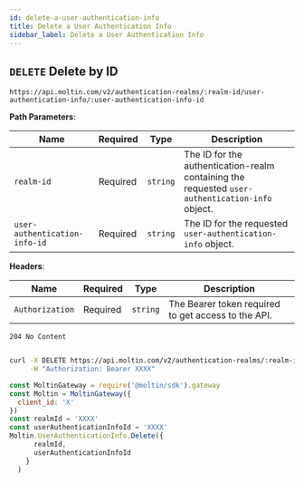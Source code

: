 ```yaml
---
id: delete-a-user-authentication-info
title: Delete a User Authentication Info
sidebar_label: Delete a User Authentication Info
---
```


## `DELETE` Delete by ID

```http
https://api.moltin.com/v2/authentication-realms/:realm-id/user-authentication-info/:user-authentication-info-id
```

<!--DOCUSAURUS_CODE_TABS-->

<!-- Request -->

**Path Parameters**:

| Name | Required | Type | Description |
| --- | --- | --- | --- |
| `realm-id` | Required | `string` | The ID for the authentication-realm containing the requested `user-authentication-info` object. |
| `user-authentication-info-id` | Required | `string` | The ID for the requested `user-authentication-info` object. |

**Headers**:

| Name | Required | Type | Description |
| --- | --- | --- | --- |
| `Authorization` | Required | `string` | The Bearer token required to get access to the API. |


<!-- Response -->

`204 No Content`


```json

```

<!--END_DOCUSAURUS_CODE_TABS-->

<!--DOCUSAURUS_CODE_TABS-->

<!--cURL-->

```bash
curl -X DELETE https://api.moltin.com/v2/authentication-realms/:realm-id/user-authentication-info/:id2 \
     -H "Authorization: Bearer XXXX"
```

<!--JavaScript SDK-->

```javascript
const MoltinGateway = require('@moltin/sdk').gateway
const Moltin = MoltinGateway({
  client_id: 'X'
})
const realmId = 'XXXX'
const userAuthenticationInfoId = 'XXXX'
Moltin.UserAuthenticationInfo.Delete({
      realmId,
      userAuthenticationInfoId
    }
  )
```

<!--END_DOCUSAURUS_CODE_TABS-->
